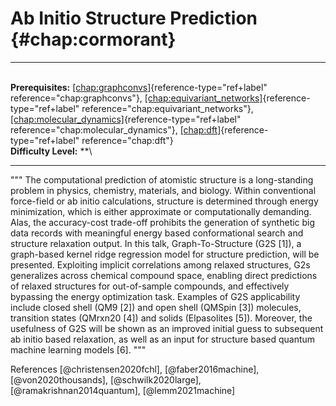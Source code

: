 # Ab Initio Structure Prediction \{#chap:cormorant\}

------------------------------------------------------------------------

\
**Prerequisites:**
[\[chap:graphconvs\]](#chap:graphconvs)\{reference-type="ref+label"
reference="chap:graphconvs"\},
[\[chap:equivariant_networks\]](#chap:equivariant_networks)\{reference-type="ref+label"
reference="chap:equivariant_networks"\},
[\[chap:molecular_dynamics\]](#chap:molecular_dynamics)\{reference-type="ref+label"
reference="chap:molecular_dynamics"\},
[\[chap:dft\]](#chap:dft)\{reference-type="ref+label"
reference="chap:dft"\}\
**Difficulty Level:** \*\*\

------------------------------------------------------------------------

\"\"\" The computational prediction of atomistic structure is a
long-standing problem in physics, chemistry, materials, and biology.
Within conventional force-field or ab initio calculations, structure is
determined through energy minimization, which is either approximate or
computationally demanding. Alas, the accuracy-cost trade-off prohibits
the generation of synthetic big data records with meaningful energy
based conformational search and structure relaxation output. In this
talk, Graph-To-Structure (G2S \[1\]), a graph-based kernel ridge
regression model for structure prediction, will be presented. Exploiting
implicit correlations among relaxed structures, G2s generalizes across
chemical compound space, enabling direct predictions of relaxed
structures for out-of-sample compounds, and effectively bypassing the
energy optimization task. Examples of G2S applicability include closed
shell (QM9 \[2\]) and open shell (QMSpin \[3\]) molecules, transition
states (QMrxn20 \[4\]) and solids (Elpasolites \[5\]). Moreover, the
usefulness of G2S will be shown as an improved initial guess to
subsequent ab initio based relaxation, as well as an input for structure
based quantum machine learning models \[6\]. \"\"\"

References [@christensen2020fchl], [@faber2016machine],
[@von2020thousands], [@schwilk2020large], [@ramakrishnan2014quantum],
[@lemm2021machine]
